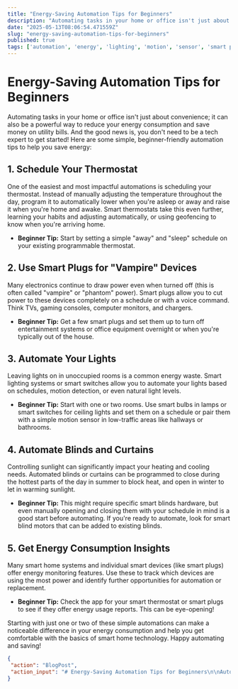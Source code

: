 ```yaml
---
title: "Energy-Saving Automation Tips for Beginners"
description: "Automating tasks in your home or office isn't just about convenience; it can also be a powerful way to reduce your energy consumption and save money on utility"
date: "2025-05-13T08:06:54.471559Z"
slug: "energy-saving-automation-tips-for-beginners"
published: true
tags: ['automation', 'energy', 'lighting', 'motion', 'sensor', 'smart plug', 'voice']
---
```


# Energy-Saving Automation Tips for Beginners

Automating tasks in your home or office isn't just about convenience; it can also be a powerful way to reduce your energy consumption and save money on utility bills. And the good news is, you don't need to be a tech expert to get started! Here are some simple, beginner-friendly automation tips to help you save energy:

## 1. Schedule Your Thermostat

One of the easiest and most impactful automations is scheduling your thermostat. Instead of manually adjusting the temperature throughout the day, program it to automatically lower when you're asleep or away and raise it when you're home and awake. Smart thermostats take this even further, learning your habits and adjusting automatically, or using geofencing to know when you're arriving home.

*   **Beginner Tip:** Start by setting a simple "away" and "sleep" schedule on your existing programmable thermostat.

## 2. Use Smart Plugs for "Vampire" Devices

Many electronics continue to draw power even when turned off (this is often called "vampire" or "phantom" power). Smart plugs allow you to cut power to these devices completely on a schedule or with a voice command. Think TVs, gaming consoles, computer monitors, and chargers.

*   **Beginner Tip:** Get a few smart plugs and set them up to turn off entertainment systems or office equipment overnight or when you're typically out of the house.

## 3. Automate Your Lights

Leaving lights on in unoccupied rooms is a common energy waste. Smart lighting systems or smart switches allow you to automate your lights based on schedules, motion detection, or even natural light levels.

*   **Beginner Tip:** Start with one or two rooms. Use smart bulbs in lamps or smart switches for ceiling lights and set them on a schedule or pair them with a simple motion sensor in low-traffic areas like hallways or bathrooms.

## 4. Automate Blinds and Curtains

Controlling sunlight can significantly impact your heating and cooling needs. Automated blinds or curtains can be programmed to close during the hottest parts of the day in summer to block heat, and open in winter to let in warming sunlight.

*   **Beginner Tip:** This might require specific smart blinds hardware, but even manually opening and closing them with your schedule in mind is a good start before automating. If you're ready to automate, look for smart blind motors that can be added to existing blinds.

## 5. Get Energy Consumption Insights

Many smart home systems and individual smart devices (like smart plugs) offer energy monitoring features. Use these to track which devices are using the most power and identify further opportunities for automation or replacement.

*   **Beginner Tip:** Check the app for your smart thermostat or smart plugs to see if they offer energy usage reports. This can be eye-opening!

Starting with just one or two of these simple automations can make a noticeable difference in your energy consumption and help you get comfortable with the basics of smart home technology. Happy automating and saving!
```json
{
 "action": "BlogPost",
 "action_input": "# Energy-Saving Automation Tips for Beginners\n\nAutomating tasks in your home or office isn't just about convenience; it can also be a powerful way to reduce your energy consumption and save money on utility bills. And the good news is, you don't need to be a tech expert to get started! Here are some simple, beginner-friendly automation tips to help you save energy:\n\n## 1. Schedule Your Thermostat\n\nOne of the easiest and most impactful automations is scheduling your thermostat. Instead of manually adjusting the temperature throughout the day, program it to automatically lower when you're asleep or away and raise it when you're home and awake. Smart thermostats take this even further, learning your habits and adjusting automatically, or using geofencing to know when you're arriving home.\n\n*   **Beginner Tip:** Start by setting a simple \"away\" and \"sleep\" schedule on your existing programmable thermostat.\n\n## 2. Use Smart Plugs for \"Vampire\" Devices\n\nMany electronics continue to draw power even when turned off (this is often called \"vampire\" or \"phantom\" power). Smart plugs allow you to cut power to these devices completely on a schedule or with a voice command. Think TVs, gaming consoles, computer monitors, and chargers.\n\n*   **Beginner Tip:** Get a few smart plugs and set them up to turn off entertainment systems or office equipment overnight or when you're typically out of the house.\n\n## 3. Automate Your Lights\n\nLeaving lights on in unoccupied rooms is a common energy waste. Smart lighting systems or smart switches allow you to automate your lights based on schedules, motion detection, or even natural light levels.\n\n*   **Beginner Tip:** Start with one or two rooms. Use smart bulbs in lamps or smart switches for ceiling lights and set them on a schedule or pair them with a simple motion sensor in low-traffic areas like hallways or bathrooms.\n\n## 4. Automate Blinds and Curtains\n\nControlling sunlight can significantly impact your heating and cooling needs. Automated blinds or curtains can be programmed to close during the hottest parts of the day in summer to block heat, and open in winter to let in warming sunlight.\n\n*   **Beginner Tip:** This might require specific smart blinds hardware, but even manually opening and closing them with your schedule in mind is a good start before automating. If you're ready to automate, look for smart blind motors that can be added to existing blinds.\n\n## 5. Get Energy Consumption Insights\n\nMany smart home systems and individual smart devices (like smart plugs) offer energy monitoring features. Use these to track which devices are using the most power and identify further opportunities for automation or replacement.\n\n*   **Beginner Tip:** Check the app for your smart thermostat or smart plugs to see if they offer energy usage reports. This can be eye-opening!\n\nStarting with just one or two of these simple automations can make a noticeable difference in your energy consumption and help you get comfortable with the basics of smart home technology. Happy automating and saving!"
}
```
